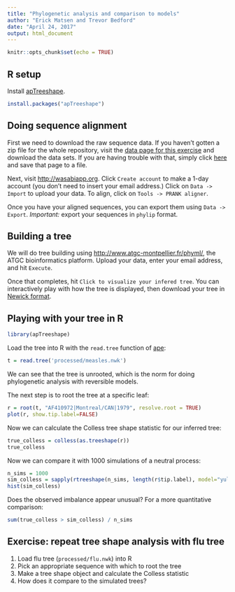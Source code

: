 ```yaml
---
title: "Phylogenetic analysis and comparison to models"
author: "Erick Matsen and Trevor Bedford"
date: "April 24, 2017"
output: html_document
---
```


```r
knitr::opts_chunk$set(echo = TRUE)
```

## R setup

Install [apTreeshape](https://cran.r-project.org/web/packages/apTreeshape/index.html).
```r
install.packages("apTreeshape")
```

## Doing sequence alignment

First we need to download the raw sequence data.
If you haven't gotten a zip file for the whole repository, visit the [data page for this exercise](https://github.com/blab/mitii/tree/master/phylogenetics/data) and download the data sets.
If you are having trouble with that, simply click [here](https://raw.githubusercontent.com/blab/mitii/master/phylogenetics/data/HIV1_REF_2010_gag_DNA.fasta) and save that page to a file.

Next, visit <http://wasabiapp.org>.
Click `Create account` to make a 1-day account (you don't need to insert your email address.)
Click on `Data -> Import` to upload your data.
To align, click on `Tools -> PRANK aligner`.

Once you have your aligned sequences, you can export them using `Data -> Export`.
*Important:* export your sequences in `phylip` format.


## Building a tree

We will do tree building using <http://www.atgc-montpellier.fr/phyml/>, the ATGC bioinformatics platform.
Upload your data, enter your email address, and hit `Execute`.

Once that completes, hit `Click to visualize your infered tree`.
You can interactively play with how the tree is displayed, then download your tree in [Newick format](https://en.wikipedia.org/wiki/Newick_format).


## Playing with your tree in R

```r
library(apTreeshape)
```

Load the tree into R with the `read.tree` function of [ape](https://cran.r-project.org/web/packages/ape/):
```r
t = read.tree('processed/measles.nwk')
```

We can see that the tree is unrooted, which is the norm for doing phylogenetic analysis with reversible models.

The next step is to root the tree at a specific leaf:
```r
r = root(t, "AF410972|Montreal/CAN|1979", resolve.root = TRUE)
plot(r, show.tip.label=FALSE)
```

Now we can calculate the Colless tree shape statistic for our inferred tree:

```r
true_colless = colless(as.treeshape(r))
true_colless
```

Now we can compare it with 1000 simulations of a neutral process:

```r
n_sims = 1000
sim_colless = sapply(rtreeshape(n_sims, length(r$tip.label), model="yule"), colless)
hist(sim_colless)
```

Does the observed imbalance appear unusual?
For a more quantitative comparison:

```r
sum(true_colless > sim_colless) / n_sims
```


## Exercise: repeat tree shape analysis with flu tree

1. Load flu tree (`processed/flu.nwk`) into R
2. Pick an appropriate sequence with which to root the tree
3. Make a tree shape object and calculate the Colless statistic
4. How does it compare to the simulated trees?

